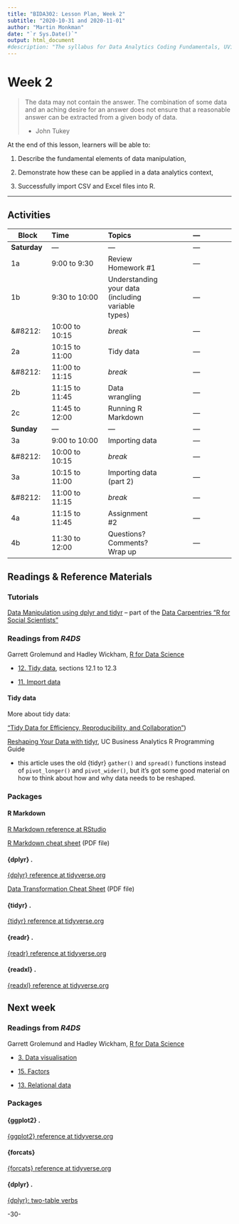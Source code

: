 ```yaml
---
title: "BIDA302: Lesson Plan, Week 2"
subtitle: "2020-10-31 and 2020-11-01"
author: "Martin Monkman"
date: "`r Sys.Date()`"
output: html_document
#description: "The syllabus for Data Analytics Coding Fundamentals, UVic BIDA302"
---
```


# Week 2 


>The data may not contain the answer. The combination of some data and an aching desire for an answer does not ensure that a reasonable answer can be extracted from a given body of data.
>
>- John Tukey



At the end of this lesson, learners will be able to:

1. Describe the fundamental elements of data manipulation, 

2. Demonstrate how these can be applied in a data analytics context,

3. Successfully import CSV and Excel files into R.


***

## Activities

| Block      | Time           | Topics  | &#8212; |
|---         |:---            |:---     |:---:  |
|**Saturday**     | &#8212;  | &#8212; | &#8212; |
|1a          | 9:00 to 9:30   | Review Homework #1  | &#8212; |
|1b          | 9:30 to 10:00  | Understanding your data (including variable types)  | &#8212; |
|&#8212:     | 10:00 to 10:15 | _break_ | &#8212; |
|2a          | 10:15 to 11:00 | Tidy data   | &#8212; |
|&#8212:     | 11:00 to 11:15 | _break_ | &#8212; |
|2b          | 11:15 to 11:45 | Data wrangling | &#8212; |
|2c          | 11:45 to 12:00 | Running R Markdown | &#8212; |
|**Sunday**     | &#8212;  | &#8212; | &#8212; |
|3a          | 9:00 to 10:00   | Importing data  | &#8212; |
|&#8212:     | 10:00 to 10:15 | _break_ | &#8212; |
|3a          | 10:15 to 11:00   | Importing data (part 2)  | &#8212; |
|&#8212:     | 11:00 to 11:15 | _break_ | &#8212; |
|4a          | 11:15 to 11:45 | Assignment #2   | &#8212; |
|4b          | 11:30 to 12:00   | Questions? Comments? <br> Wrap up | &#8212; |




## Readings & Reference Materials


### Tutorials

[Data Manipulation using dplyr and tidyr](https://monkmanmh.shinyapps.io/R4SS_data_manipulation/) -- part of the [Data Carpentries "R for Social Scientists"](https://datacarpentry.org/r-socialsci/)



### Readings from _R4DS_

Garrett Grolemund and Hadley Wickham, [R for Data Science](https://r4ds.had.co.nz/)

* [12. Tidy data](https://r4ds.had.co.nz/tidy-data.html), sections 12.1 to 12.3

* [11. Import data](https://r4ds.had.co.nz/data-import.html)


#### Tidy data

More about tidy data:

["Tidy Data for Efficiency, Reproducibility, and Collaboration"](https://www.openscapes.org/blog/2020/10/12/tidy-data/))



[Reshaping Your Data with tidyr](https://uc-r.github.io/tidyr), UC Business Analytics R Programming Guide

* this article uses the old {tidyr} `gather()` and `spread()` functions instead of `pivot_longer()` and `pivot_wider()`, but it's got some good material on how to think about how and why data needs to be reshaped.



### Packages

#### R Markdown

[R Markdown reference at RStudio](https://rmarkdown.rstudio.com/docs/)

[R Markdown cheat sheet](https://github.com/rstudio/cheatsheets/raw/master/rmarkdown-2.0.pdf) (PDF file)


#### {dplyr} .

[{dplyr} reference at tidyverse.org](https://dplyr.tidyverse.org/)

[Data Transformation Cheat Sheet](https://github.com/rstudio/cheatsheets/raw/master/data-transformation.pdf) (PDF file)


#### {tidyr} .

[{tidyr} reference at tidyverse.org](https://tidyr.tidyverse.org/)




#### {readr} .

[{readr} reference at tidyverse.org](https://readr.tidyverse.org/)

#### {readxl} .

[{readxl} reference at tidyverse.org](https://readxl.tidyverse.org/)



## Next week

### Readings from _R4DS_

Garrett Grolemund and Hadley Wickham, [R for Data Science](https://r4ds.had.co.nz/)

* [3. Data visualisation](https://r4ds.had.co.nz/data-visualisation.html)

* [15. Factors](https://r4ds.had.co.nz/factors.html)

* [13. Relational data](https://r4ds.had.co.nz/relational-data.html)


### Packages

#### {ggplot2} .

[{ggplot2} reference at tidyverse.org](https://ggplot2.tidyverse.org/)

#### {forcats}

[{forcats} reference at tidyverse.org](https://forcats.tidyverse.org/)

#### {dplyr} .

[{dplyr}: two-table verbs](https://dplyr.tidyverse.org/articles/two-table.html)




-30-